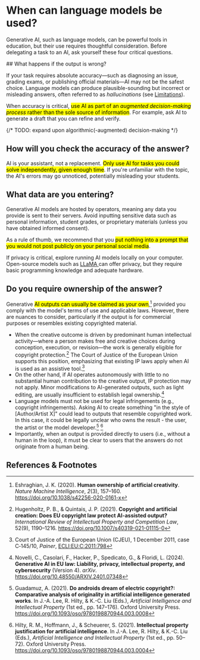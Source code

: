 
# When can language models be used?

Generative AI, such as language models, can be powerful tools in education, but their use requires thoughtful consideration. Before delegating a task to an AI, ask yourself these four critical questions.

<Steps>
## What happens if the output is wrong?

If your task requires absolute accuracy—such as diagnosing an issue, grading exams, or publishing official materials—AI may not be the safest choice. Language models can produce plausible-sounding but incorrect or misleading answers, often referred to as *hallucinations* (see [Limitations](/genai/limitations)).

When accuracy is critical, <mark>use AI as part of an *augmented decision-making process* rather than the sole source of information</mark>. For example, ask AI to generate a draft that you can refine and verify.

{/* TODO: expand upon algorithmic(-augmented) decision-making */}

## How will you check the accuracy of the answer?

AI is your assistant, not a replacement. <mark>Only use AI for tasks you could solve independently, given enough time</mark>. If you're unfamiliar with the topic, the AI's errors may go unnoticed, potentially misleading your students.

## What data are you entering?

Generative AI models are hosted by operators, meaning any data you provide is sent to their servers. Avoid inputting sensitive data such as personal information, student grades, or proprietary materials (unless you have obtained informed consent). 

As a rule of thumb, we recommend that you <mark>put nothing into a prompt that you would not post publicly on your personal social media</mark>. 

If privacy is critical, explore running AI models locally on your computer. Open-source models such as [LLaMA <i className="fa-solid fa-arrow-up-right-from-square"></i>](https://www.llama.com/) can offer privacy, but they require basic programming knowledge and adequate hardware.

## Do you require ownership of the answer?

Generative <mark>AI outputs can usually be claimed as your own</mark>,[^Eshraghian2020Human] provided you comply with the model's terms of use and applicable laws. <mark-red>However, there are nuances to consider</mark-red>, particularly if the output is for commercial purposes or resembles existing copyrighted material. 

- <mark-green>When the creative outcome is driven by predominant human intellectual activity</mark-green>—where a person makes free and creative choices during conception, execution, or revision—the work is generally eligible for copyright protection.[^Hugenholtz2021Copyright] The Court of Justice of the European Union supports this position, emphasizing that existing IP laws apply when AI is used as an assistive tool.[^CJEU2011Panier]
- On the other hand, <mark-red>if AI operates autonomously</mark-red> with little to no substantial human contribution to the creative output, IP protection may not apply. Minor modifications to AI-generated outputs, such as light editing, are usually insufficient to establish legal ownership.[^Novelli2024Generative]
- Language models must not be used for legal infringements (e.g., copyright infringements). Asking AI to create something "in the style of [Author/Artist X]" could lead to outputs that resemble copyrighted work. In this case, it could be legally unclear who owns the result - the user, the artist or the model developer.[^Guadamuz2021Androids] [^Hilty2021Intellectual]
- Importantly, when an output is provided directly to users (i.e., without a human in the loop), it must be clear to users that the answers do not originate from a human being. 

</Steps>

## References & Footnotes

[^CJEU2011Panier]: Court of Justice of the European Union (CJEU), 1 December 2011, case C‐145/10, *Painer*, [ECLI:EU:C:2011:798](https://eur-lex.europa.eu/legal-content/EN/TXT/?uri=CELEX%3A62010CJ0145)

[^Eshraghian2020Human]: Eshraghian, J. K. (2020). **Human ownership of artificial creativity**. *Nature Machine Intelligence*, *2*(3), 157–160. https://doi.org/10.1038/s42256-020-0161-x

[^Guadamuz2021Androids]: Guadamuz, A. (2021). **Do androids dream of electric copyright?: Comparative analysis of originality in artificial intelligence generated works**. In J.-A. Lee, R. Hilty, & K.-C. Liu (Eds.), *Artificial Intelligence and Intellectual Property* (1st ed., pp. 147–176). Oxford University Press. https://doi.org/10.1093/oso/9780198870944.003.0008

[^Hilty2021Intellectual]: Hilty, R. M., Hoffmann, J., & Scheuerer, S. (2021). **Intellectual property justification for artificial intelligence**. In J.-A. Lee, R. Hilty, & K.-C. Liu (Eds.), *Artificial Intelligence and Intellectual Property* (1st ed., pp. 50–72). Oxford University Press. https://doi.org/10.1093/oso/9780198870944.003.0004

[^Hugenholtz2021Copyright]: Hugenholtz, P. B., & Quintais, J. P. (2021). **Copyright and artificial creation: Does EU copyright law protect AI-assisted output?** *International Review of Intellectual Property and Competition Law*, 52(9), 1190–1216. https://doi.org/10.1007/s40319-021-01115-0

[^Novelli2024Generative]: Novelli, C., Casolari, F., Hacker, P., Spedicato, G., & Floridi, L. (2024). **Generative AI in EU law: Liability, privacy, intellectual property, and cybersecurity** (Version 4). *arXiv*. https://doi.org/10.48550/ARXIV.2401.07348

